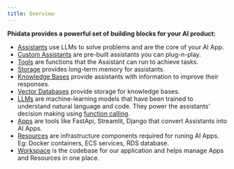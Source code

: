```yaml
---
title: Overview
---
```


**Phidata provides a powerful set of building blocks for your AI product:**

- [Assistants](/blocks/assistant/introduction) use LLMs to solve problems and are the core of your AI App.
- [Custom Assistants](/blocks/assistant/custom/introduction) are pre-built assistants you can plug-n-play.
- [Tools](/blocks/tools/introduction) are functions that the Assistant can run to achieve tasks.
- [Storage](/blocks/storage/introduction) provides long-term memory for assistants.
- [Knowledge Bases](/blocks/kb/introduction) provide assistants with information to improve their responses.
- [Vector Databases](/blocks/vectordb/introduction) provide storage for knowledge bases.
- [LLMs](/blocks/llm/introduction) are machine-learning models that have been trained to understand natural language and code. They power the assistants' decision making using [function calling](https://platform.openai.com/docs/guides/function-calling).
- [Apps](/blocks/app/introduction) are tools like FastApi, Streamlit, Django that convert Assistants into AI Apps.
- [Resources](/blocks/resource/introduction) are infrastructure components required for runing AI Apps. Eg: Docker containers, ECS services, RDS database.
- [Workspace](/blocks/workspace/introduction) is the codebase for our application and helps manage Apps and Resources in one place.
